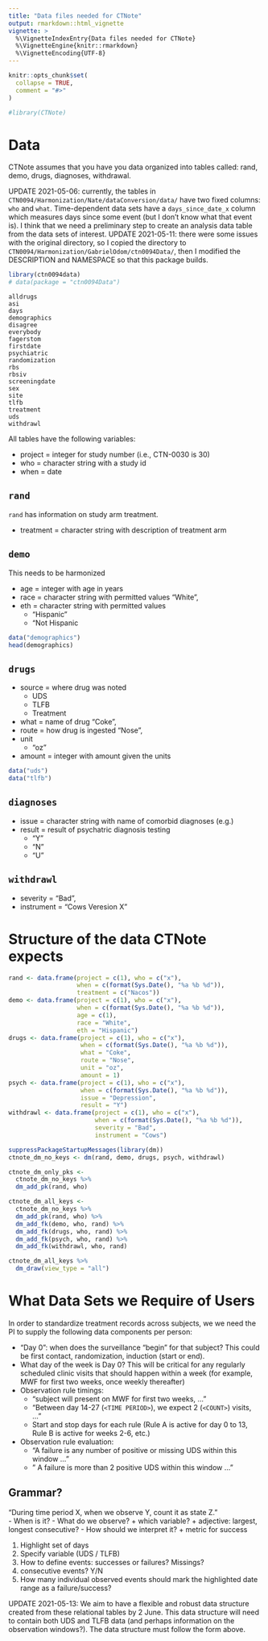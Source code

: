 ```yaml
---
title: "Data files needed for CTNote"
output: rmarkdown::html_vignette
vignette: >
  %\VignetteIndexEntry{Data files needed for CTNote}
  %\VignetteEngine{knitr::rmarkdown}
  %\VignetteEncoding{UTF-8}
---
```


```r
knitr::opts_chunk$set(
  collapse = TRUE,
  comment = "#>"
)
```

```r
#library(CTNote)
```

# Data
CTNote assumes that you have you data organized into tables called: rand, demo, drugs, diagnoses, withdrawal.

UPDATE 2021-05-06: currently, the tables in `CTN0094/Harmonization/Nate/dataConversion/data/` have two fixed columns: `who` and `what`. Time-dependent data sets have a `days_since_date_x` column which measures days since some event (but I don't know what that event is). I think that we need a preliminary step to create an analysis data table from the data sets of interest.
UPDATE 2021-05-11: there were some issues with the original directory, so I copied the directory to `CTN0094/Harmonization/GabrielOdom/ctn0094Data/`, then I modified the DESCRIPTION and NAMESPACE so that this package builds.
```r
library(ctn0094data)
# data(package = "ctn0094Data")
```
```
alldrugs                
asi             
days          
demographics        
disagree      
everybody     
fagerstom     
firstdate     
psychiatric   
randomization 
rbs           
rbsiv         
screeningdate 
sex           
site                
tlfb                
treatment           
uds                 
withdrawl 
```



All tables have the following variables:

+ project = integer for study number (i.e., CTN-0030 is 30)
+ who = character string with a study id
+ when = date

## `rand` 

`rand` has information on study arm treatment.

+ treatment = character string with description of treatment arm

## `demo` 

This needs to be harmonized

+ age = integer with age in years
+ race = character string with permitted values "White",
+ eth = character string with permitted values 
  * "Hispanic" 
  * "Not Hispanic 

```r
data("demographics")
head(demographics)
```


## `drugs` 

+ source = where drug was noted
  * UDS
  * TLFB
  * Treatment
+ what = name of drug "Coke",
+ route = how drug is ingested "Nose",
+ unit  
  * "oz"
+ amount = integer with amount given the units 

```r
data("uds")
data("tlfb")

```


## `diagnoses` 
+ issue = character string with name of comorbid diagnoses (e.g.) 
+ result = result of psychatric diagnosis testing 
  * "Y"
  * "N"
  * "U"

## `withdrawl` 

+ severity = "Bad",
+ instrument = "Cows Veresion X" 

# Structure of the data CTNote expects
```r
rand <- data.frame(project = c(1), who = c("x"), 
                   when = c(format(Sys.Date(), "%a %b %d")), 
                   treatment = c("Nacos"))
demo <- data.frame(project = c(1), who = c("x"), 
                   when = c(format(Sys.Date(), "%a %b %d")), 
                   age = c(1),
                   race = "White",
                   eth = "Hispanic")                   
drugs <- data.frame(project = c(1), who = c("x"), 
                    when = c(format(Sys.Date(), "%a %b %d")), 
                    what = "Coke",
                    route = "Nose",
                    unit = "oz",
                    amount = 1) 
psych <- data.frame(project = c(1), who = c("x"), 
                    when = c(format(Sys.Date(), "%a %b %d")), 
                    issue = "Depression",
                    result = "Y") 
withdrawl <- data.frame(project = c(1), who = c("x"), 
                        when = c(format(Sys.Date(), "%a %b %d")), 
                        severity = "Bad",
                        instrument = "Cows") 

suppressPackageStartupMessages(library(dm))
ctnote_dm_no_keys <- dm(rand, demo, drugs, psych, withdrawl)

ctnote_dm_only_pks <- 
  ctnote_dm_no_keys %>% 
  dm_add_pk(rand, who) 

ctnote_dm_all_keys <- 
  ctnote_dm_no_keys %>% 
  dm_add_pk(rand, who) %>% 
  dm_add_fk(demo, who, rand) %>% 
  dm_add_fk(drugs, who, rand) %>% 
  dm_add_fk(psych, who, rand) %>% 
  dm_add_fk(withdrawl, who, rand) 

ctnote_dm_all_keys %>% 
  dm_draw(view_type = "all")
```


# What Data Sets we Require of Users
In order to standardize treatment records across subjects, we we need the PI to supply the following data components per person:

- "Day 0": when does the surveillance "begin" for that subject? This could be first contact, randomization, induction (start or end).
- What day of the week is Day 0? This will be critical for any regularly scheduled clinic visits that should happen within a week (for example, MWF for first two weeks, once weekly thereafter)
- Observation rule timings:
    + "subject will present on MWF for first two weeks, ..."
    + "Between day 14-27 (`<TIME PERIOD>`), we expect 2 (`<COUNT>`) visits, ..."
    + Start and stop days for each rule (Rule A is active for day 0 to 13, Rule B is active for weeks 2-6, etc.)
- Observation rule evaluation:
    + "A failure is any number of positive or missing UDS within this window ..."
    + " A failure is more than 2 positive UDS within this window ..."


## Grammar?
"During time period X, when we observe Y, count it as state Z."  
- When is it?
- What do we observe?
    + which variable?
    + adjective: largest, longest consecutive?
- How should we interpret it?
    + metric for success


1. Highlight set of days
2. Specify variable (UDS / TLFB)
3. How to define events: successes or failures? Missings?
4. consecutive events? Y/N
5. How many individual observed events should mark the highlighted date range as a failure/success?

UPDATE 2021-05-13: We aim to have a flexible and robust data structure created from these relational tables by 2 June. This data structure will need to contain both UDS and TLFB data (and perhaps information on the observation windows?). The data structure must follow the form above.
